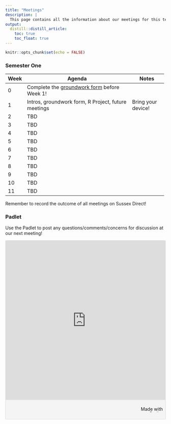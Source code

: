 ```yaml
---
title: "Meetings"
description: |
  This page contains all the information about our meetings for this term!   
output:
  distill::distill_article:
    toc: true
    toc_float: true
---
```


```r
knitr::opts_chunk$set(echo = FALSE)
```

### Semester One

+------+---------------------------------------------------------------+--------------------+
| Week | Agenda                                                        | Notes              |
+======+===============================================================+====================+
| 0    | Complete the [groundwork form](./docs/GW.docx) before Week 1! |                    |
+------+---------------------------------------------------------------+--------------------+
| 1    | Intros, groundwork form, R Project, future meetings           | Bring your device! |
+------+---------------------------------------------------------------+--------------------+
| 2    | TBD                                                           |                    |
+------+---------------------------------------------------------------+--------------------+
| 3    | TBD                                                           |                    |
+------+---------------------------------------------------------------+--------------------+
| 4    | TBD                                                           |                    |
+------+---------------------------------------------------------------+--------------------+
| 5    | TBD                                                           |                    |
+------+---------------------------------------------------------------+--------------------+
| 6    | TBD                                                           |                    |
+------+---------------------------------------------------------------+--------------------+
| 7    | TBD                                                           |                    |
+------+---------------------------------------------------------------+--------------------+
| 8    | TBD                                                           |                    |
+------+---------------------------------------------------------------+--------------------+
| 9    | TBD                                                           |                    |
+------+---------------------------------------------------------------+--------------------+
| 10   | TBD                                                           |                    |
+------+---------------------------------------------------------------+--------------------+
| 11   | TBD                                                           |                    |
+------+---------------------------------------------------------------+--------------------+

::: {.ex}
Remember to record the outcome of all meetings on Sussex Direct!
:::

### Padlet

Use the Padlet to post any questions/comments/concerns for discussion at our next meeting!

::: {.padlet-embed style="border:1px solid rgba(0,0,0,0.1);border-radius:2px;box-sizing:border-box;overflow:hidden;position:relative;width:100%;background:#F4F4F4"}
<p style="padding:0;margin:0">

<iframe src="https://uofsussex.padlet.org/embed/beevrv9bkphdf8lk" frameborder="0" allow="camera;microphone;geolocation" style="width:100%;height:500px;display:block;padding:0;margin:0">

</iframe>

</p>

::: {style="padding:8px;text-align:right;margin:0;"}
<a href="https://padlet.com?ref=embed" style="padding:0;margin:0;border:none;display:block;line-height:1;height:16px" target="_blank"><img src="https://padlet.net/embeds/made_with_padlet.png" alt="Made with Padlet" width="86" height="16" style="padding:0;margin:0;background:none;border:none;display:inline;box-shadow:none"/></a>
:::
:::

<br>
